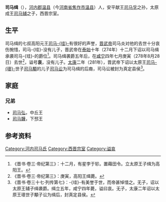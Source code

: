 '''司马缉'''（{{bd|？||278年|8月28日|}}），[[河內郡_(中國)|河内郡]][[温县|温县]]（今[[河南省|河南省]][[焦作市|焦作市]][[温县|温县]]）人，安平献王[[司马孚|司马孚]]之孙，太原成王[[司马辅|司马辅]]之子，西晋宗室。

==生平==
司马缉的七叔高阳元王[[司马珪|司马-{珪}-]]有很好的声誉，[[晋武帝|晋武帝]]司马炎对他的去世十分哀伤惋惜，司马-{珪}-没有儿子，晋武帝在[[泰始_(西晋)|泰始]]十年（274年）十二月下诏以司马缉承袭司马-{珪}-的爵位<ref>《晋书·卷三·帝纪第三》：十二月，有星孛于轸。置藉田令。立太原王子缉为高阳王。</ref>。司马缉袭爵五年后，在[[咸宁_(西晋)|咸宁]]四年七月庚寅（278年8月28日）去世<ref>《晋书·卷三·帝纪第三》：庚寅，高阳王缉薨。</ref>，谥号'''哀'''，没有儿子。[[太康_(西晋)|太康]]二年（281年），晋武帝下诏以太原王[[司马瓌|司马-{瓌}-]]世子[[司马顒|司马顒]]的儿子[[司马讼|司马讼]]为司马缉的后裔，司马讼被封为真定县侯<ref>《晋书·卷三十七·列传第七》：-{珪}-有美誉于世，而帝甚悼惜之。无子，诏以太原王辅子缉袭爵。缉立五年，咸宁四年薨，谥曰哀。无子，太康二年诏以太原王瓌世子顒子讼为缉后，封真定县侯。</ref>。

==家庭==
===兄弟===
*[[司马弘|司马弘]]，中丘王
*[[司马韡|司马韡]]，下邳王

==参考资料==
{{reflist}}

[[Category:河内司马氏|Category:河内司马氏]]
[[Category:西晋宗室|Category:西晋宗室]]
[[Category:谥哀|Category:谥哀]]